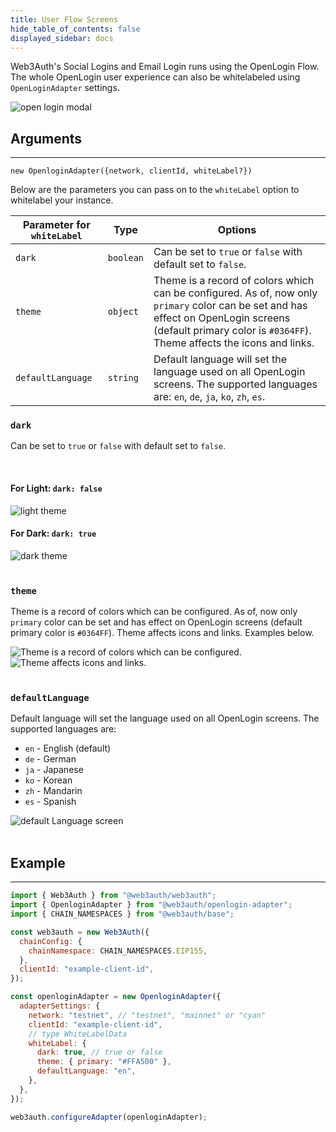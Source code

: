 ```yaml
---
title: User Flow Screens
hide_table_of_contents: false
displayed_sidebar: docs
---
```



Web3Auth's Social Logins and Email Login runs using the OpenLogin Flow. The whole OpenLogin user experience can also be whitelabeled using
`OpenLoginAdapter` settings.

<div>
  <img style={{ minWidth: "250px", maxWidth: "300px" }} src={Image2} alt="open login modal" />
</div>

## Arguments

---

`new OpenloginAdapter({network, clientId, whiteLabel?})`

Below are the parameters you can pass on to the `whiteLabel` option to whitelabel your instance.

| Parameter for `whiteLabel` | Type      | Options                                                                                                                                                                                                      |
| -------------------------- | --------- | ------------------------------------------------------------------------------------------------------------------------------------------------------------------------------------------------------------ |
| `dark`                     | `boolean` | Can be set to `true` or `false` with default set to `false`.                                                                                                                                                 |
| `theme`                    | `object`  | Theme is a record of colors which can be configured. As of, now only `primary` color can be set and has effect on OpenLogin screens (default primary color is `#0364FF`). Theme affects the icons and links. |
| `defaultLanguage`          | `string`  | Default language will set the language used on all OpenLogin screens. The supported languages are: `en`, `de`, `ja`, `ko`, `zh`, `es`.                                                                       |

### `dark`

Can be set to `true` or `false` with default set to `false`.

<br />

<div class="text-image-column">
  <div>
    <h4>
      For Light: <code>dark: false</code>
    </h4>
    <img style={{ display: "block", maxHeight: "500px", alignSelf: "center" }} src={Image3} alt="light theme" />
  </div>
  <div>
    <h4>
      For Dark: <code>dark: true</code>
    </h4>
    <img style={{ display: "block", maxHeight: "500px", alignSelf: "center" }} src={Image4} alt="dark theme" />
  </div>
</div>

<br />

### `theme`

Theme is a record of colors which can be configured. As of, now only `primary` color can be set and has effect on OpenLogin screens (default primary
color is `#0364FF`). Theme affects icons and links. Examples below.

<div class="text-image-column">
  <div>
    <img
      style={{ display: "block", maxHeight: "500px", alignSelf: "center" }}
      src={Image5}
      alt="Theme is a record of colors which can be configured."
    />
  </div>
  <div>
    <img style={{ display: "block", maxHeight: "500px", alignSelf: "center" }} src={Image6} alt="Theme affects icons and links." />
  </div>
</div>
<br />

### `defaultLanguage`

Default language will set the language used on all OpenLogin screens. The supported languages are:

<div class="text-image-column">
  <div style={{ flexGrow: "1", minWidth: "200px" }}>
    <ul>
      <li>
        <code>en</code> - English (default)
      </li>
      <li>
        <code>de</code> - German
      </li>
      <li>
        <code>ja</code> - Japanese
      </li>
      <li>
        <code>ko</code> - Korean
      </li>
      <li>
        <code>zh</code> - Mandarin
      </li>
      <li>
        <code>es</code> - Spanish
      </li>
    </ul>
  </div>
  <div>
    <img style={{ width: "100%", maxWidth: "500px" }} src={Image7} alt="default Language screen" />
  </div>
</div>
<br />

## Example

---

```js
import { Web3Auth } from "@web3auth/web3auth";
import { OpenloginAdapter } from "@web3auth/openlogin-adapter";
import { CHAIN_NAMESPACES } from "@web3auth/base";

const web3auth = new Web3Auth({
  chainConfig: {
    chainNamespace: CHAIN_NAMESPACES.EIP155,
  },
  clientId: "example-client-id",
});

const openloginAdapter = new OpenloginAdapter({
  adapterSettings: {
    network: "testnet", // "testnet", "mainnet" or "cyan"
    clientId: "example-client-id",
    // type WhiteLabelData
    whiteLabel: {
      dark: true, // true or false
      theme: { primary: "#FFA500" },
      defaultLanguage: "en",
    },
  },
});

web3auth.configureAdapter(openloginAdapter);
```
